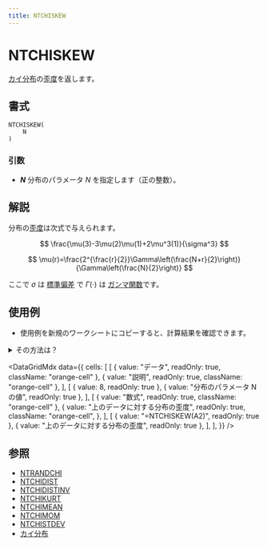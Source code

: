 ```yaml
---
title: NTCHISKEW
---
```



# NTCHISKEW

[カイ分布](../../05-gallery-of-distributions/chi-distribution.mdx)の[歪度](/docs/glossary#skewness)を返します。

## 書式

```excel
NTCHISKEW(
    N
)
```

### 引数

- **_N_** 分布のパラメータ $N$ を指定します（正の整数）。

## 解説

分布の[歪度](/docs/glossary#skewness)は次式で与えられます。

$$
\frac{\mu(3)-3\mu(2)\mu(1)+2\mu^3(1)}{\sigma^3}
$$

$$
\mu(r)=\frac{2^{\frac{r}{2}}\Gamma\left(\frac{N+r}{2}\right)}{\Gamma\left(\frac{N}{2}\right)}
$$

ここで $\sigma$ は [標準偏差](/docs/glossary#standard-deviation) で $\Gamma(\cdot)$ は [ガンマ関数](/docs/glossary#gamma-function)です。

## 使用例

- 使用例を新規のワークシートにコピーすると、計算結果を確認できます。

<details>
<summary>その方法は？</summary>

1.  新しいブックまたはワークシートを作成します。
2.  ヘルプ トピックにある使用例を選択します（行番号および列番号を除く）。

    ![Selecting an example from Help](./../../assets/functions/HowToCopy.png)

    ヘルプから使用例を選択する

3.  Ctrl キーを押しながら C キーを押します。
4.  ワークシートのセル A1 を選択し、Ctrl キーを押しながら V キーを押します。
5.  計算結果と結果を返す数式の表示を切り替えるには、Ctrl キーを押しながら ` (アクサン グラーブ) キーを押すか、または [ツール] メニューの [ワークシート分析] をポイントし、[ワークシート分析モード] をクリックします。

</details>

<DataGridMdx
  data={{
    cells: [
      [
        { value: "データ", readOnly: true, className: "orange-cell" },
        { value: "説明", readOnly: true, className: "orange-cell" },
      ],
      [
        { value: 8, readOnly: true },
        { value: "分布のパラメータ N の値", readOnly: true },
      ],
      [
        { value: "数式", readOnly: true, className: "orange-cell" },
        {
          value: "上のデータに対する分布の歪度",
          readOnly: true,
          className: "orange-cell",
        },
      ],
      [
        { value: "=NTCHISKEW(A2)", readOnly: true },
        { value: "上のデータに対する分布の歪度", readOnly: true },
      ],
    ],
  }}
/>

## 参照

- [NTRANDCHI](../01-random-numbers/01-single-series/03-ntrandchi.mdx)
- [NTCHIDIST](010-ntchidist.mdx)
- [NTCHIDISTINV](011-ntchidistinv.mdx)
- [NTCHIKURT](012-ntchikurt.mdx)
- [NTCHIMEAN](013-ntchimean.mdx)
- [NTCHIMOM](014-ntchimom.mdx)
- [NTCHISTDEV](016-ntchistdev.mdx)
- [カイ分布](../../05-gallery-of-distributions/chi-distribution.mdx)

